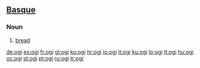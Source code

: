 ==[[Basque]]==

===Noun===
{{eu-noun}}

# [[bread]]

[[de:ogi]]
[[es:ogi]]
[[fr:ogi]]
[[gl:ogi]]
[[ko:ogi]]
[[hr:ogi]]
[[io:ogi]]
[[it:ogi]]
[[ku:ogi]]
[[lo:ogi]]
[[lt:ogi]]
[[hu:ogi]]
[[oc:ogi]]
[[pl:ogi]]
[[pt:ogi]]
[[ru:ogi]]
[[tr:ogi]]